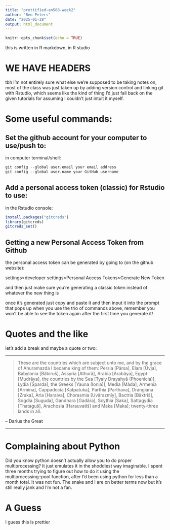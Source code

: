 ```yaml
---
title: "prettified-an588-week2"
author: "Ben Peters"
date: "2025-01-28"
output: html_document
---
```


```r
knitr::opts_chunk$set(echo = TRUE)
```

this is written in R markdown, in R studio

# WE HAVE HEADERS

tbh I'm not entirely sure what else we're supposed to be taking notes on, most of the class was just taken up by adding version control and linking git with Rstudio, which seems like the kind of thing I'd just fall back on the given tutorials for assuming I couldn't just intuit it myself.

# Some useful commands:

## Set the github account for your computer to use/push to:
in computer terminal/shell:
```r
git config --global user.email your email address
git config --global user.name your GitHub username
```

## Add a personal access token (classic) for Rstudio to use:

in the Rstudio console:
```r
install.packages("gitcreds")
library(gitcreds)
gitcreds_set()
```

## Getting a new Personal Access Token from Github
the personal access token can be generated by going to (on the github website):

settings>developer settings>Personal Access Tokens>Generate New Token 

and then just make sure you're generating a classic token instead of whatever the new thing is

once it's generated just copy and paste it and then input it into the prompt that pops up when you use the trio of commands above, remember you won't be able to see the token again after the first time you generate it!


# Quotes and the like
let's add a break and maybe a quote or two:

***
>These are the countries which are subject unto me, and by the grace of Ahuramazda I became king of them: Persia [Pârsa], Elam [Ûvja], Babylonia [Bâbiruš], Assyria [Athurâ], Arabia [Arabâya], Egypt [Mudrâya], the countries by the Sea [Tyaiy Drayahyâ (Phoenicia)], Lydia [Sparda], the Greeks [Yauna (Ionia)], Media [Mâda], Armenia [Armina], Cappadocia [Katpatuka], Parthia [Parthava], Drangiana [Zraka], Aria [Haraiva], Chorasmia [Uvârazmîy], Bactria [Bâxtriš], Sogdia [Suguda], Gandhara [Gadâra], Scythia [Saka], Sattagydia [Thataguš], Arachosia [Harauvatiš] and Maka [Maka]; twenty-three lands in all.

-- Darius the Great

***

# Complaining about Python
Did you know python doesn't actually allow you to do proper multiprocessing? It just emulates it in the shoddiest way imaginable. I spent three months trying to figure out how to do it using the multiprocessing::pool function, after I'd been using python for less than a month total. It was not fun. The snake and I are on better terms now but it's still really jank and I'm not a fan.

# A Guess
I guess this is prettier
